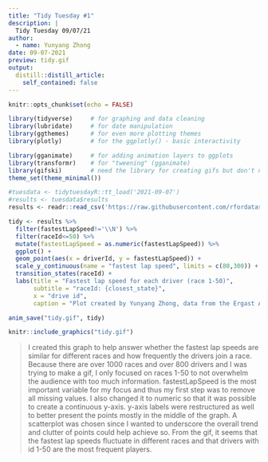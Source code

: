 ```yaml
---
title: "Tidy Tuesday #1"
description: |
  Tidy Tuesday 09/07/21
author:
  - name: Yunyang Zhong
date: 09-07-2021
preview: tidy.gif
output:
  distill::distill_article:
    self_contained: false
---
```


```r
knitr::opts_chunk$set(echo = FALSE)
```

```r
library(tidyverse)     # for graphing and data cleaning
library(lubridate)     # for date manipulation
library(ggthemes)      # for even more plotting themes
library(plotly)        # for the ggplotly() - basic interactivity

library(gganimate)     # for adding animation layers to ggplots
library(transformr)    # for "tweening" (gganimate)
library(gifski)        # need the library for creating gifs but don't need to load each time
theme_set(theme_minimal())
```

```r
#tuesdata <- tidytuesdayR::tt_load('2021-09-07')
#results <- tuesdata$results
results <- readr::read_csv('https://raw.githubusercontent.com/rfordatascience/tidytuesday/master/data/2021/2021-09-07/results.csv')
```

```r
tidy <- results %>% 
  filter(fastestLapSpeed!='\\N') %>% 
  filter(raceId<=50) %>% 
  mutate(fastestLapSpeed = as.numeric(fastestLapSpeed)) %>% 
  ggplot() +
  geom_point(aes(x = driverId, y = fastestLapSpeed)) +
  scale_y_continuous(name = "fastest lap speed", limits = c(80,300)) +
  transition_states(raceId) +
  labs(title = "Fastest lap speed for each driver (race 1-50)",
       subtitle = "raceId: {closest_state}",
       x = "drive id",
       caption = "Plot created by Yunyang Zhong, data from the Ergast API")

anim_save("tidy.gif", tidy)
```

```r
knitr::include_graphics("tidy.gif")
```

> I created this graph to help answer whether the fastest lap speeds are similar for different races and how frequently the drivers join a race. Because there are over 1000 races and over 800 drivers and I was trying to make a gif, I only focused on races 1-50 to not overwhelm the audience with too much information. fastestLapSpeed is the most important variable for my focus and thus my first step was to remove all missing values. I also changed it to numeric so that it was possible to create a continuous y-axis. y-axis labels were restructured as well to better present the points mostly in the middle of the graph. A scatterplot was chosen since I wanted to underscore the overall trend and clutter of points could help achieve so. From the gif, it seems that the fastest lap speeds fluctuate in different races and that drivers with id 1-50 are the most frequent players.